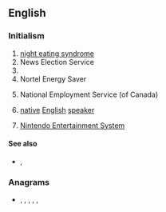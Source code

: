 {{also|nes|ness|Nes|Ness|nés|-ness|n'es|-nes}}
==English==

===Initialism===
{{rfc-header|Initialism}}
{{head|en|initialism}}

# [[night eating syndrome]]
# News Election Service
# {{w|National Election Studies}}
# Nortel Energy Saver
# {{lb|en|Canada}} National Employment Service (of Canada)
# {{lb|en|linguistics}} [[native]] [[English]] [[speaker]]
# {{lb|en|video games}} [[w:Nintendo Entertainment System|Nintendo Entertainment System]]

====See also====
* {{sense|video games}} {{l|en|SNES}}, {{l|en|Nintendo}}

===Anagrams===
* {{l|en|ens}}, {{l|en|ESN}}, {{l|en|Sen}}, {{l|en|Sen.}}, {{l|en|sen}}, {{l|en|SNe}}